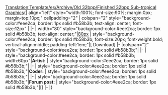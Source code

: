 <noinclude>[[Translation:Template/es/Archive/Old 32bpp/Finished 32bpp Sub-tropical Graphics]]</noinclude><noinclude></noinclude>{| align="left" style="width:100%; font-size:90%; margin:0px; margin-top:10px;" cellpadding="2"
| colspan="2" style="background-color:#eee2ca; border: 1px solid #b58b3b; text-align: center; font-size:12px" |<strong>{{{title}}}</strong>
|-
| width="80" style="background-color:#eee2ca; border: 1px solid #b58b3b; text-align: center;"|[[{{{image}}}|80px]]
| style="background-color:#eee2ca; border: 1px solid #b58b3b; font-size:20px; font-weight:bold; vertical-align:middle; padding-left:1em;"|[{{{file}}} Download]
|-
|colspan="2" style="background-color:#eee2ca; border: 1px solid #b58b3b;"|{{{notes}}}
|-
| style="background-color:#eee2ca; border: 1px solid #b58b3b; width:60px"|<strong>Artist:</strong>
| style="background-color:#eee2ca; border: 1px solid #b58b3b;"|{{{artist}}}
|-
| style="background-color:#eee2ca; border: 1px solid #b58b3b;"|<strong>Coder:</strong>
| style="background-color:#eee2ca; border: 1px solid #b58b3b;"|{{{coder}}}
|-
| style="background-color:#eee2ca; border: 1px solid #b58b3b;"|<strong>Forum post:</strong>
| style="background-color:#eee2ca; border: 1px solid #b58b3b;"|[{{{forum}}}]
|-
|}